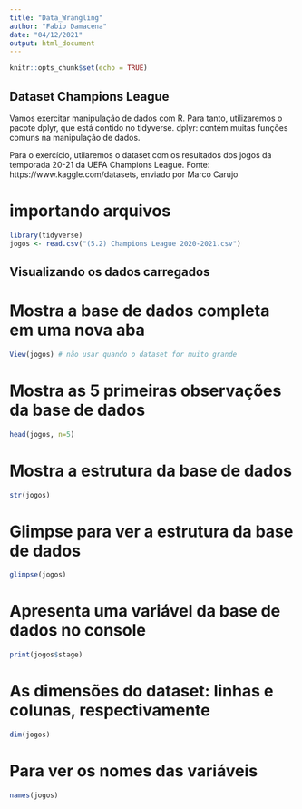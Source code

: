 ```yaml
---
title: "Data_Wrangling"
author: "Fabio Damacena"
date: "04/12/2021"
output: html_document
---
```


```r
knitr::opts_chunk$set(echo = TRUE)
```

## Dataset Champions League

Vamos exercitar manipulação de dados com R. Para tanto, utilizaremos o pacote 
dplyr, que está contido no tidyverse.
dplyr: contém muitas funções comuns na manipulação de dados.

Para o exercício, utilaremos o dataset com os resultados dos jogos da temporada 
20-21 da UEFA Champions League.
Fonte: https://www.kaggle.com/datasets, enviado por Marco Carujo

# importando arquivos

```r
library(tidyverse)
jogos <- read.csv("(5.2) Champions League 2020-2021.csv")
```

## Visualizando os dados carregados

# Mostra a base de dados completa em uma nova aba
```r
View(jogos) # não usar quando o dataset for muito grande
```
# Mostra as 5 primeiras observações da base de dados
```r
head(jogos, n=5)
```
# Mostra a estrutura da base de dados
```r
str(jogos)
```

# Glimpse para ver a estrutura da base de dados
```r
glimpse(jogos)
```

# Apresenta uma variável da base de dados no console
```r
print(jogos$stage)
```

# As dimensões do dataset: linhas e colunas, respectivamente
```r
dim(jogos)
```

# Para ver os nomes das variáveis
```r
names(jogos)
```

